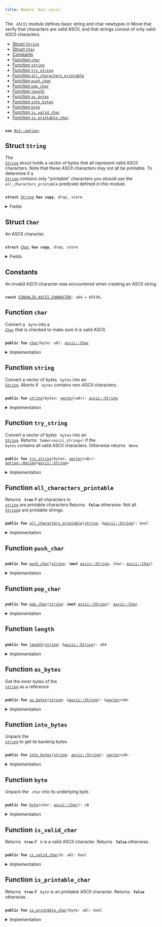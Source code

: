 ```yaml
---
title: Module `0x1::ascii`
---
```


The <code>
ASCII</code> module defines basic string and char newtypes in Move that verify
that characters are valid ASCII, and that strings consist of only valid ASCII characters.


-  [Struct `String`](#0x1_ascii_String)
-  [Struct `Char`](#0x1_ascii_Char)
-  [Constants](#@Constants_0)
-  [Function `char`](#0x1_ascii_char)
-  [Function `string`](#0x1_ascii_string)
-  [Function `try_string`](#0x1_ascii_try_string)
-  [Function `all_characters_printable`](#0x1_ascii_all_characters_printable)
-  [Function `push_char`](#0x1_ascii_push_char)
-  [Function `pop_char`](#0x1_ascii_pop_char)
-  [Function `length`](#0x1_ascii_length)
-  [Function `as_bytes`](#0x1_ascii_as_bytes)
-  [Function `into_bytes`](#0x1_ascii_into_bytes)
-  [Function `byte`](#0x1_ascii_byte)
-  [Function `is_valid_char`](#0x1_ascii_is_valid_char)
-  [Function `is_printable_char`](#0x1_ascii_is_printable_char)


<pre><code>
<b>use</b> <a href="../move-stdlib/option.md#0x1_option">0x1::option</a>;
</code></pre>



<Link id="0x1_ascii_String"></Link>

## Struct `String`

The <code>
<a href="../move-stdlib/ascii.md#0x1_ascii_String">String</a></code> struct holds a vector of bytes that all represent
valid ASCII characters. Note that these ASCII characters may not all
be printable. To determine if a <code>
<a href="../move-stdlib/ascii.md#0x1_ascii_String">String</a></code> contains only "printable"
characters you should use the <code>
all_characters_printable</code> predicate
defined in this module.


<pre><code>
<b>struct</b> <a href="../move-stdlib/ascii.md#0x1_ascii_String">String</a> <b>has</b> <b>copy</b>, drop, store
</code></pre>



<details>
<summary>Fields</summary>


<dl>
<dt>
<code>
bytes: <a href="../move-stdlib/vector.md#0x1_vector">vector</a>&lt;u8&gt;</code>
</dt>
<dd>

</dd>
</dl>


</details>

<Link id="0x1_ascii_Char"></Link>

## Struct `Char`

An ASCII character.


<pre><code>
<b>struct</b> <a href="../move-stdlib/ascii.md#0x1_ascii_Char">Char</a> <b>has</b> <b>copy</b>, drop, store
</code></pre>



<details>
<summary>Fields</summary>


<dl>
<dt>
<code>
byte: u8</code>
</dt>
<dd>

</dd>
</dl>


</details>

<Link id="@Constants_0"></Link>

## Constants


<Link id="0x1_ascii_EINVALID_ASCII_CHARACTER"></Link>

An invalid ASCII character was encountered when creating an ASCII string.


<pre><code>
<b>const</b> <a href="../move-stdlib/ascii.md#0x1_ascii_EINVALID_ASCII_CHARACTER">EINVALID_ASCII_CHARACTER</a>: u64 = 65536;
</code></pre>



<Link id="0x1_ascii_char"></Link>

## Function `char`

Convert a <code>
byte</code> into a <code>
<a href="../move-stdlib/ascii.md#0x1_ascii_Char">Char</a></code> that is checked to make sure it is valid ASCII.


<pre><code>
<b>public</b> <b>fun</b> <a href="../move-stdlib/ascii.md#0x1_ascii_char">char</a>(byte: u8): <a href="../move-stdlib/ascii.md#0x1_ascii_Char">ascii::Char</a>
</code></pre>



<details>
<summary>Implementation</summary>


<pre><code>
<b>public</b> <b>fun</b> <a href="../move-stdlib/ascii.md#0x1_ascii_char">char</a>(byte: u8): <a href="../move-stdlib/ascii.md#0x1_ascii_Char">Char</a> \{
    <b>assert</b>!(<a href="../move-stdlib/ascii.md#0x1_ascii_is_valid_char">is_valid_char</a>(byte), <a href="../move-stdlib/ascii.md#0x1_ascii_EINVALID_ASCII_CHARACTER">EINVALID_ASCII_CHARACTER</a>);
    <a href="../move-stdlib/ascii.md#0x1_ascii_Char">Char</a> \{ byte }
}
</code></pre>



</details>

<Link id="0x1_ascii_string"></Link>

## Function `string`

Convert a vector of bytes <code>
bytes</code> into an <code>
<a href="../move-stdlib/ascii.md#0x1_ascii_String">String</a></code>. Aborts if
<code>
bytes</code> contains non-ASCII characters.


<pre><code>
<b>public</b> <b>fun</b> <a href="../move-stdlib/string.md#0x1_string">string</a>(bytes: <a href="../move-stdlib/vector.md#0x1_vector">vector</a>&lt;u8&gt;): <a href="../move-stdlib/ascii.md#0x1_ascii_String">ascii::String</a>
</code></pre>



<details>
<summary>Implementation</summary>


<pre><code>
<b>public</b> <b>fun</b> <a href="../move-stdlib/string.md#0x1_string">string</a>(bytes: <a href="../move-stdlib/vector.md#0x1_vector">vector</a>&lt;u8&gt;): <a href="../move-stdlib/ascii.md#0x1_ascii_String">String</a> \{
   <b>let</b> x = <a href="../move-stdlib/ascii.md#0x1_ascii_try_string">try_string</a>(bytes);
   <b>assert</b>!(x.is_some(), <a href="../move-stdlib/ascii.md#0x1_ascii_EINVALID_ASCII_CHARACTER">EINVALID_ASCII_CHARACTER</a>);
   x.destroy_some()
}
</code></pre>



</details>

<Link id="0x1_ascii_try_string"></Link>

## Function `try_string`

Convert a vector of bytes <code>
bytes</code> into an <code>
<a href="../move-stdlib/ascii.md#0x1_ascii_String">String</a></code>. Returns
<code>
Some(&lt;ascii_string&gt;)</code> if the <code>
bytes</code> contains all valid ASCII
characters. Otherwise returns <code>
None</code>.


<pre><code>
<b>public</b> <b>fun</b> <a href="../move-stdlib/ascii.md#0x1_ascii_try_string">try_string</a>(bytes: <a href="../move-stdlib/vector.md#0x1_vector">vector</a>&lt;u8&gt;): <a href="../move-stdlib/option.md#0x1_option_Option">option::Option</a>&lt;<a href="../move-stdlib/ascii.md#0x1_ascii_String">ascii::String</a>&gt;
</code></pre>



<details>
<summary>Implementation</summary>


<pre><code>
<b>public</b> <b>fun</b> <a href="../move-stdlib/ascii.md#0x1_ascii_try_string">try_string</a>(bytes: <a href="../move-stdlib/vector.md#0x1_vector">vector</a>&lt;u8&gt;): Option&lt;<a href="../move-stdlib/ascii.md#0x1_ascii_String">String</a>&gt; \{
    <b>let</b> len = bytes.<a href="../move-stdlib/ascii.md#0x1_ascii_length">length</a>();
    <b>let</b> <b>mut</b> i = 0;
    <b>while</b> (i &lt; len) \{
        <b>let</b> possible_byte = bytes[i];
        <b>if</b> (!<a href="../move-stdlib/ascii.md#0x1_ascii_is_valid_char">is_valid_char</a>(possible_byte)) <b>return</b> <a href="../move-stdlib/option.md#0x1_option_none">option::none</a>();
        i = i + 1;
    };
    <a href="../move-stdlib/option.md#0x1_option_some">option::some</a>(<a href="../move-stdlib/ascii.md#0x1_ascii_String">String</a> \{ bytes })
}
</code></pre>



</details>

<Link id="0x1_ascii_all_characters_printable"></Link>

## Function `all_characters_printable`

Returns <code>
<b>true</b></code> if all characters in <code>
<a href="../move-stdlib/string.md#0x1_string">string</a></code> are printable characters
Returns <code>
<b>false</b></code> otherwise. Not all <code>
<a href="../move-stdlib/ascii.md#0x1_ascii_String">String</a></code>s are printable strings.


<pre><code>
<b>public</b> <b>fun</b> <a href="../move-stdlib/ascii.md#0x1_ascii_all_characters_printable">all_characters_printable</a>(<a href="../move-stdlib/string.md#0x1_string">string</a>: &<a href="../move-stdlib/ascii.md#0x1_ascii_String">ascii::String</a>): bool
</code></pre>



<details>
<summary>Implementation</summary>


<pre><code>
<b>public</b> <b>fun</b> <a href="../move-stdlib/ascii.md#0x1_ascii_all_characters_printable">all_characters_printable</a>(<a href="../move-stdlib/string.md#0x1_string">string</a>: &<a href="../move-stdlib/ascii.md#0x1_ascii_String">String</a>): bool \{
    <b>let</b> len = <a href="../move-stdlib/string.md#0x1_string">string</a>.bytes.<a href="../move-stdlib/ascii.md#0x1_ascii_length">length</a>();
    <b>let</b> <b>mut</b> i = 0;
    <b>while</b> (i &lt; len) \{
        <b>let</b> byte = <a href="../move-stdlib/string.md#0x1_string">string</a>.bytes[i];
        <b>if</b> (!<a href="../move-stdlib/ascii.md#0x1_ascii_is_printable_char">is_printable_char</a>(byte)) <b>return</b> <b>false</b>;
        i = i + 1;
    };
    <b>true</b>
}
</code></pre>



</details>

<Link id="0x1_ascii_push_char"></Link>

## Function `push_char`



<pre><code>
<b>public</b> <b>fun</b> <a href="../move-stdlib/ascii.md#0x1_ascii_push_char">push_char</a>(<a href="../move-stdlib/string.md#0x1_string">string</a>: &<b>mut</b> <a href="../move-stdlib/ascii.md#0x1_ascii_String">ascii::String</a>, char: <a href="../move-stdlib/ascii.md#0x1_ascii_Char">ascii::Char</a>)
</code></pre>



<details>
<summary>Implementation</summary>


<pre><code>
<b>public</b> <b>fun</b> <a href="../move-stdlib/ascii.md#0x1_ascii_push_char">push_char</a>(<a href="../move-stdlib/string.md#0x1_string">string</a>: &<b>mut</b> <a href="../move-stdlib/ascii.md#0x1_ascii_String">String</a>, char: <a href="../move-stdlib/ascii.md#0x1_ascii_Char">Char</a>) \{
    <a href="../move-stdlib/string.md#0x1_string">string</a>.bytes.push_back(char.byte);
}
</code></pre>



</details>

<Link id="0x1_ascii_pop_char"></Link>

## Function `pop_char`



<pre><code>
<b>public</b> <b>fun</b> <a href="../move-stdlib/ascii.md#0x1_ascii_pop_char">pop_char</a>(<a href="../move-stdlib/string.md#0x1_string">string</a>: &<b>mut</b> <a href="../move-stdlib/ascii.md#0x1_ascii_String">ascii::String</a>): <a href="../move-stdlib/ascii.md#0x1_ascii_Char">ascii::Char</a>
</code></pre>



<details>
<summary>Implementation</summary>


<pre><code>
<b>public</b> <b>fun</b> <a href="../move-stdlib/ascii.md#0x1_ascii_pop_char">pop_char</a>(<a href="../move-stdlib/string.md#0x1_string">string</a>: &<b>mut</b> <a href="../move-stdlib/ascii.md#0x1_ascii_String">String</a>): <a href="../move-stdlib/ascii.md#0x1_ascii_Char">Char</a> \{
    <a href="../move-stdlib/ascii.md#0x1_ascii_Char">Char</a> \{ byte: <a href="../move-stdlib/string.md#0x1_string">string</a>.bytes.pop_back() }
}
</code></pre>



</details>

<Link id="0x1_ascii_length"></Link>

## Function `length`



<pre><code>
<b>public</b> <b>fun</b> <a href="../move-stdlib/ascii.md#0x1_ascii_length">length</a>(<a href="../move-stdlib/string.md#0x1_string">string</a>: &<a href="../move-stdlib/ascii.md#0x1_ascii_String">ascii::String</a>): u64
</code></pre>



<details>
<summary>Implementation</summary>


<pre><code>
<b>public</b> <b>fun</b> <a href="../move-stdlib/ascii.md#0x1_ascii_length">length</a>(<a href="../move-stdlib/string.md#0x1_string">string</a>: &<a href="../move-stdlib/ascii.md#0x1_ascii_String">String</a>): u64 \{
    <a href="../move-stdlib/string.md#0x1_string">string</a>.<a href="../move-stdlib/ascii.md#0x1_ascii_as_bytes">as_bytes</a>().<a href="../move-stdlib/ascii.md#0x1_ascii_length">length</a>()
}
</code></pre>



</details>

<Link id="0x1_ascii_as_bytes"></Link>

## Function `as_bytes`

Get the inner bytes of the <code>
<a href="../move-stdlib/string.md#0x1_string">string</a></code> as a reference


<pre><code>
<b>public</b> <b>fun</b> <a href="../move-stdlib/ascii.md#0x1_ascii_as_bytes">as_bytes</a>(<a href="../move-stdlib/string.md#0x1_string">string</a>: &<a href="../move-stdlib/ascii.md#0x1_ascii_String">ascii::String</a>): &<a href="../move-stdlib/vector.md#0x1_vector">vector</a>&lt;u8&gt;
</code></pre>



<details>
<summary>Implementation</summary>


<pre><code>
<b>public</b> <b>fun</b> <a href="../move-stdlib/ascii.md#0x1_ascii_as_bytes">as_bytes</a>(<a href="../move-stdlib/string.md#0x1_string">string</a>: &<a href="../move-stdlib/ascii.md#0x1_ascii_String">String</a>): &<a href="../move-stdlib/vector.md#0x1_vector">vector</a>&lt;u8&gt; \{
   &<a href="../move-stdlib/string.md#0x1_string">string</a>.bytes
}
</code></pre>



</details>

<Link id="0x1_ascii_into_bytes"></Link>

## Function `into_bytes`

Unpack the <code>
<a href="../move-stdlib/string.md#0x1_string">string</a></code> to get its backing bytes


<pre><code>
<b>public</b> <b>fun</b> <a href="../move-stdlib/ascii.md#0x1_ascii_into_bytes">into_bytes</a>(<a href="../move-stdlib/string.md#0x1_string">string</a>: <a href="../move-stdlib/ascii.md#0x1_ascii_String">ascii::String</a>): <a href="../move-stdlib/vector.md#0x1_vector">vector</a>&lt;u8&gt;
</code></pre>



<details>
<summary>Implementation</summary>


<pre><code>
<b>public</b> <b>fun</b> <a href="../move-stdlib/ascii.md#0x1_ascii_into_bytes">into_bytes</a>(<a href="../move-stdlib/string.md#0x1_string">string</a>: <a href="../move-stdlib/ascii.md#0x1_ascii_String">String</a>): <a href="../move-stdlib/vector.md#0x1_vector">vector</a>&lt;u8&gt; \{
   <b>let</b> <a href="../move-stdlib/ascii.md#0x1_ascii_String">String</a> \{ bytes } = <a href="../move-stdlib/string.md#0x1_string">string</a>;
   bytes
}
</code></pre>



</details>

<Link id="0x1_ascii_byte"></Link>

## Function `byte`

Unpack the <code>
char</code> into its underlying byte.


<pre><code>
<b>public</b> <b>fun</b> <a href="../move-stdlib/ascii.md#0x1_ascii_byte">byte</a>(char: <a href="../move-stdlib/ascii.md#0x1_ascii_Char">ascii::Char</a>): u8
</code></pre>



<details>
<summary>Implementation</summary>


<pre><code>
<b>public</b> <b>fun</b> <a href="../move-stdlib/ascii.md#0x1_ascii_byte">byte</a>(char: <a href="../move-stdlib/ascii.md#0x1_ascii_Char">Char</a>): u8 \{
   <b>let</b> <a href="../move-stdlib/ascii.md#0x1_ascii_Char">Char</a> \{ byte } = char;
   byte
}
</code></pre>



</details>

<Link id="0x1_ascii_is_valid_char"></Link>

## Function `is_valid_char`

Returns <code>
<b>true</b></code> if <code>
b</code> is a valid ASCII character. Returns <code>
<b>false</b></code> otherwise.


<pre><code>
<b>public</b> <b>fun</b> <a href="../move-stdlib/ascii.md#0x1_ascii_is_valid_char">is_valid_char</a>(b: u8): bool
</code></pre>



<details>
<summary>Implementation</summary>


<pre><code>
<b>public</b> <b>fun</b> <a href="../move-stdlib/ascii.md#0x1_ascii_is_valid_char">is_valid_char</a>(b: u8): bool \{
   b &lt;= 0x7F
}
</code></pre>



</details>

<Link id="0x1_ascii_is_printable_char"></Link>

## Function `is_printable_char`

Returns <code>
<b>true</b></code> if <code>
byte</code> is an printable ASCII character. Returns <code>
<b>false</b></code> otherwise.


<pre><code>
<b>public</b> <b>fun</b> <a href="../move-stdlib/ascii.md#0x1_ascii_is_printable_char">is_printable_char</a>(byte: u8): bool
</code></pre>



<details>
<summary>Implementation</summary>


<pre><code>
<b>public</b> <b>fun</b> <a href="../move-stdlib/ascii.md#0x1_ascii_is_printable_char">is_printable_char</a>(byte: u8): bool \{
   byte &gt;= 0x20 && // Disallow metacharacters
   <a href="../move-stdlib/ascii.md#0x1_ascii_byte">byte</a> &lt;= 0x7E // Don't allow DEL metacharacter
}
</code></pre>



</details>
